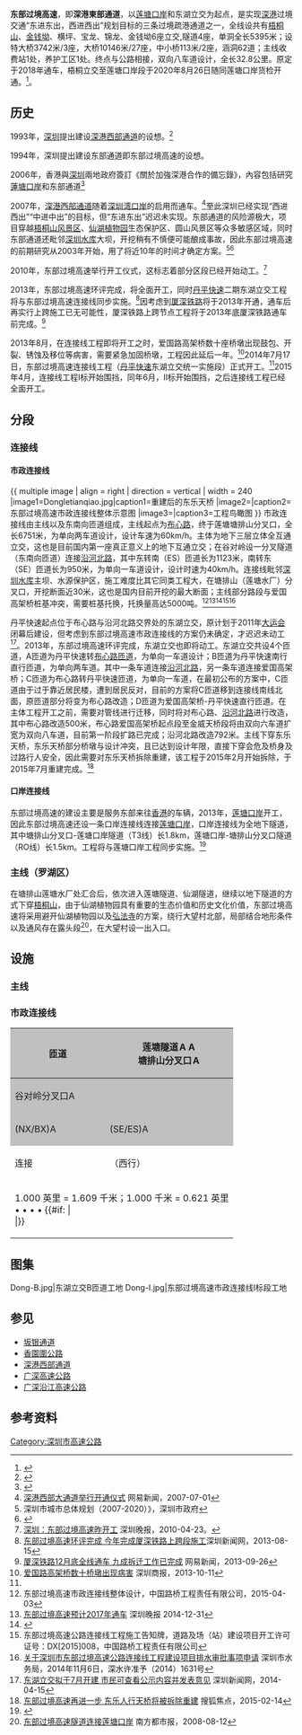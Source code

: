 {{noteTA
|G1=單位
}}
{{中国高速公路信息框
| 名称 = 东部过境高速公路
| 地圖 = 
| 路線簡稱 = 东部过境
| 最近通車日期 = 2020年8月26日
| 车道数=梧桐山立交以西（往市区）为双向6车道，以东（往惠州）为双向8车道
| 规划总里程 = 32.8
| 起點 = [[深圳市|深圳市]][[罗湖区|罗湖区]][[莲塘口岸|莲塘口岸]]
| 終點 = [[深圳市|深圳市]][[龙岗区|龙岗区]]金钱坳立交
| 出口處數 = 5
| 服务区数 = 0
| 收费情况 = 免费
}}
'''东部过境高速'''，即'''深港東部通道'''，以[[莲塘口岸|莲塘口岸]]和东湖立交为起点，是实现[[深圳|深]][[香港|港]]过境交通“东进东出，西进西出”规划目标的三条过境疏港通道之一，全线设共有[[盐排高速|梧桐山]]、[[惠盐高速|金钱坳]]、横坪、宝龙、锦龙、金钱坳6座立交,隧道4座，单洞全长5395米；设特大桥3742米/3座，大桥10146米/27座，中小桥113米/2座，涵洞62道；主线收费站1处，养护工区1处。终点与{{China Expwy Name|G15|[[沈海高速|沈海高速]]}}公路相接，双向八车道设计，全长32.8公里。原定于2018年通车，梧桐立交至莲塘口岸段于2020年8月26日随同莲塘口岸货检开通。<ref>{{cite news|url=http://www.takungpao.com/news/232108/2020/0827/491243.html|title=﻿港货运业欢呼 高效通关省成本|newspaper=大公报|date=2020-08-27}}</ref>。

== 历史 ==
1993年，[[深圳市|深圳]]提出建设[[深港西部通道|深港西部通道]]的设想。<ref name="sx">{{citeweb|url=http://sztqb.sznews.com/html/2010-03/16/content_996456.htm|title=深港西部通道工程通过国家评估|publisher=深圳特区报|work=|date=2010-03-16|accessdate=|archive-date=2016-03-04|archive-url=https://web.archive.org/web/20160304224545/http://sztqb.sznews.com/html/2010-03/16/content_996456.htm}}</ref>

1994年，深圳提出建设东部通道即东部过境高速的设想。

2006年，香港與[[深圳|深圳]]兩地政府簽訂《關於加強深港合作的備忘錄》，內容包括研究[[蓮塘口岸|蓮塘口岸]]和东部通道<ref name="a">{{Cite web |url=http://gia.info.gov.hk/general/200809/18/P200809180211_0211_44661.pdf |title=《深港興建蓮塘/香園圍口岸前期規劃研究》研究成果 |accessdate=2015-11-07 |archive-date=2019-10-24 |archive-url=https://web.archive.org/web/20191024183311/https://gia.info.gov.hk/general/200809/18/P200809180211_0211_44661.pdf |dead-url=no }}</ref>

2007年，[[深港西部通道|深港西部通道]]随着[[深圳湾口岸|深圳湾口岸]]的启用而通车。<ref>[http://news.163.com/07/0701/11/3IAJ50TI0001125G.html 深港西部大通道举行开通仪式] {{Wayback|url=http://news.163.com/07/0701/11/3IAJ50TI0001125G.html |date=20190219175822 }}网易新闻，2007-07-01</ref>至此深圳已经实现“西进西出”“中进中出”的目标，但“东进东出”迟迟未实现。东部通道的风险源极大，项目穿越[[梧桐山|梧桐山风景区]]、[[仙湖植物园|仙湖植物园]]生态保护区、圆山风景区等众多敏感区域，同时东部通道还毗邻[[深圳水库|深圳水库]]大坝，开挖稍有不慎便可能酿成事故，因此东部过境高速的前期研究从2003年开始，用了将近10年的时间才确定方案。<ref>深圳市城市总体规划（2007-2020）》，深圳市政府</ref><ref>{{citeweb |url=http://sz.house.qq.com/a/20140927/009065_1.htm |title=深圳东部过境高速2018年建成 促进交通一体化 |publisher= |work= |date=2014-09-27 |accessdate= |archive-date=2019-12-04 |archive-url=https://web.archive.org/web/20191204203916/https://sz.house.qq.com/a/20140927/009065_1.htm }}</ref>

2010年，东部过境高速举行开工仪式，这标志着部分区段已经开始动工。<ref>[http://www.chinahighway.com/news/2010/402645.php 深圳：东部过境高速昨开工] {{Wayback|url=http://www.chinahighway.com/news/2010/402645.php |date=20190915023959 }}深圳晚报，2010-04-23。</ref>

2013年，东部过境高速环评完成，将全面开工，同时[[丹平快速|丹平快速]]二期东湖立交工程将与东部过境高速连接线同步实施。<ref name="hp">[http://www.sznews.com/news/content/2013-08/15/content_8417413_2.htm 东部过境高速环评完成 今年完成厦深铁路上跨段施工]深圳新闻网，2013-08-15</ref>因考虑到[[厦深铁路|厦深铁路]]将于2013年开通，通车后再实行上跨施工已无可能性，厦深铁路上跨节点工程将于2013年底厦深铁路通车前完成。<ref>[http://sz.house.163.com/13/0926/10/99MM6BQV00073T3P.html 厦深铁路12月底全线通车 九成拆迁工作已完成] {{Wayback|url=http://sz.house.163.com/13/0926/10/99MM6BQV00073T3P.html |date=20190219175822 }}网易新闻，2013-09-26</ref>

2013年8月，在连接线工程即将开工之时，爱国路高架桥数十座桥墩出现鼓包、开裂、锈蚀及移位等病害，需要紧急加固桥墩，工程因此延后一年。<ref>[http://www.sznews.com/news/content/2013-10/11/content_8604125.htm 爱国路高架桥数十桥墩出现病害] {{Wayback|url=http://www.sznews.com/news/content/2013-10/11/content_8604125.htm |date=20131016074418 }}深圳商报，2013-10-11</ref>2014年7月17日，东部过境高速连接线工程（[[丹平快速|丹平快速]]东湖立交统一实施段）正式开工。<ref name="lj"/>2015年4月，连接线工程I标开始围挡，同年6月，II标开始围挡，之后连接线工程已经全面开工。


== 分段 ==
=== 连接线===
==== 市政连接线 ====
{{ multiple image | align = right | direction = vertical | width = 240
|image1=Dongletianqiao.jpg|caption1=重建后的东乐天桥
|image2=|caption2=东部过境高速市政连接线整体示意图
|image3=|caption3=工程鸟瞰图
}}
市政连接线由主线以及东南向匝道组成，主线起点为[[布心路|布心路]]，终于莲塘塘排山分叉口，全长6751米，为单向两车道设计，设计车速为60km/h。主体为地下三层立体全互通立交，这也是目前国内第一座真正意义上的地下互通立交；在谷对岭设一分叉隧道（东南向匝道）连接[[沿河北路|沿河北路]]，其中东转南（ES）匝道长为1123米，南转东（SE）匝道长为950米，为单向一车道设计，设计时速为40km/h。连接线毗邻[[深圳水库|深圳水库]]主坝、水源保护区，施工难度比其它同类工程大，在塘排山（莲塘水厂）分叉口，开挖断面近30米，这也是国内目前开挖的最大断面；主线部分路段与爱国高架桥桩基冲突，需要桩基托换，托换量高达5000吨。<ref>东部过境高速市政连接线整体设计，中国路桥工程责任有限公司，2015-04-03</ref><ref name="lj">[http://wb.sznews.com/html/2014-12/31/content_3110255.htm 东部过境高速预计2017年通车] {{Wayback|url=http://wb.sznews.com/html/2014-12/31/content_3110255.htm |date=20150407022139 }}深圳晚报 2014-12-31</ref><ref>{{citeweb|url=http://www.sznews.com/news/content/2014-07/17/content_9819911.htm|title=东部过境高速市政连接线17日开工|publisher=|work=深圳新闻网|date=2014-07-17|accessdate=|archive-url=https://web.archive.org/web/20150729194232/http://www.sznews.com/news/content/2014-07/17/content_9819911.htm|archive-date=2015-07-29|dead-url=yes}}</ref><ref>东部过境高速公路连接线工程施工告知牌，道路及场（站）建设项目开工许可证号：DX[2015]008，中国路桥工程责任有限公司</ref><ref>[https://zh.wikisource.org/wiki/关于深圳市东部过境高速公路连接线工程建设项目排水审批事项申请 关于深圳市东部过境高速公路连接线工程建设项目排水审批事项申请] {{Wayback|url=https://zh.wikisource.org/wiki/%E5%85%B3%E4%BA%8E%E6%B7%B1%E5%9C%B3%E5%B8%82%E4%B8%9C%E9%83%A8%E8%BF%87%E5%A2%83%E9%AB%98%E9%80%9F%E5%85%AC%E8%B7%AF%E8%BF%9E%E6%8E%A5%E7%BA%BF%E5%B7%A5%E7%A8%8B%E5%BB%BA%E8%AE%BE%E9%A1%B9%E7%9B%AE%E6%8E%92%E6%B0%B4%E5%AE%A1%E6%89%B9%E4%BA%8B%E9%A1%B9%E7%94%B3%E8%AF%B7 |date=20190914230435 }}深圳市水务局，2014年11月6日，深水许准予（2014）1631号</ref>

丹平快速起点位于布心路与沿河北路交界处的东湖立交，原计划于2011年[[2011年世界大学生夏季运动会|大运会]]闭幕后建设，但考虑到东部过境高速市政连接线的方案仍未确定，才迟迟未动工<ref>[http://www.sznews.com/news/content/2014-04/15/content_9356406.htm 东湖立交拟于7月开建 市民可查看公示内容并发表意见] {{Wayback|url=http://www.sznews.com/news/content/2014-04/15/content_9356406.htm |date=20140502081537 }}深圳新闻网，2014-04-15</ref>。2013年，东部过境高速环评完成，东湖立交也即将动工。东湖立交共设4个匝道，A匝道为丹平快速转[[布心路匝道|布心路匝道]]，为单向一车道设计；B匝道为丹平快速南行直行匝道，为单向两车道。其中一条车道连接[[沿河北路|沿河北路]]，另一条车道连接爱国高架桥；C匝道为布心路转丹平快速匝道，为单向一车道，在最初公布的方案中，C匝道由于过于靠近居民楼，遭到居民反对，目前的方案将C匝道移到连接线南线北面，原匝道部分将变为布心路改造；D匝道为爱国高架桥-丹平快速直行匝道。在主体工程开工之前，需要对管线进行迁移，同时将对布心路、[[沿河北路|沿河北路]]进行改造，其中布心路改造500米，布心路爱国高架桥起点段至金威天桥段将由双向六车道扩宽为双向八车道，目前第一阶段扩路已完成；沿河北路改造792米。主线下穿东乐天桥，东乐天桥部分桥墩与设计冲突，且已达到设计年限，直接下穿会危及桥身及过路行人安全，因此需要对东乐天桥拆除重建，该工程于2015年2月开始拆除，于2015年7月重建完成。<ref>[http://news.focus.cn/sz/2015-02-14/6050056.html 东部过境高速再进一步 东乐人行天桥将被拆除重建] {{Wayback|url=http://news.focus.cn/sz/2015-02-14/6050056.html |date=20190916055927 }}搜狐焦点，2015-02-14</ref>

==== 口岸连接线 ====
东部过境高速的建设主要是服务东部来往[[香港|香港]]的车辆，2013年，[[莲塘口岸|莲塘口岸]]开工，因此东部过境高速还设一条口岸连接线连接[[莲塘口岸|莲塘口岸]]，口岸连接线为全地下隧道，其中塘排山分叉口-莲塘口岸隧道（T3线）长1.8km，莲塘口岸-塘排山分叉口隧道（RO线）长1.5km。工程将与莲塘口岸工程同步实施。<ref>{{Cite web |url=http://hk.news.yahoo.com/article/080918/3/8aje.html |title=港斥96億建香園圍蓮塘口岸 |accessdate=2015-11-07 |archive-date=2008-09-22 |archive-url=https://web.archive.org/web/20080922165939/http://hk.news.yahoo.com/article/080918/3/8aje.html |dead-url=no }}</ref>
=== 主线（罗湖区） ===
在塘排山莲塘水厂处汇合后，依次进入莲塘隧道、仙湖隧道，继续以地下隧道的方式下穿[[梧桐山|梧桐山]]，由于仙湖植物园具有重要的生态价值和历史文化价值，东部过境高速将采用避开仙湖植物园以及[[弘法寺|弘法寺]]的方案，绕行大望村北部，局部结合地形条件以及通风存在露头段<ref>[http://www.chinahighway.com/news/2008/274301.php?from=814e.com 东部过境高速隧道连接莲塘口岸] {{Wayback|url=http://www.chinahighway.com/news/2008/274301.php?from=814e.com |date=20190914230441 }}南方都市报，2008-08-12</ref>，在大望村设一出入口。

== 设施 ==
=== 主线 ===
{{Start expwy exit box|place=1}}
{{Expwy exit item|place=[[深圳市|深圳市]]<br />[[龙岗区|龙岗区]]|place rows=2|state=U|type=H|name=金钱坳|dist start=|highway connection={{China Expwy Name|G25|[[惠盐高速公路|惠盐高速公路]]|L1=G15}}<br>{{China Expwy Name|G15|[[深汕高速公路|深汕高速公路]]}}}}
{{Expwy exit item|state=U|type=MT|name=金钱坳主线收费站|comment=本站以南段免费}}
{{Expwy exit item|state=U|place=[[深圳市|深圳市]]<br />[[坪山区|坪山区]]|type=E|name=锦龙|dist start=|road connection=[[宝龙大道|宝龙大道]]<br>清风大道<br>[[锦龙大道|锦龙大道]]<br>冬青路|comment=[[File:Aiga_railtransportation_inv.svg|20px]] [[深圳坪山站|深圳坪山站]]}}
{{Expwy exit item|state=U|place=[[深圳市|深圳市]]<br />[[龙岗区|龙岗区]]|place rows=4|type=E|name=宝龙|dist start=||road connection=翠宝路<br>宝坪路}}
{{Expwy exit item|state=U|type=E|name=简龙|dist start=|highway connection=[[南坪快速路|南坪快速路]]|road connection={{中国省道名|356|P=广东|[[橫坪公路|新横坪公路]]}}<br>沙荷路<br>大康路}}
{{Expwy exit item|state=U|type=E|name=西坑|dist start=||road connection=惠盐路<br>{{中国县道名|251|安良路}}|comment=}}
{{Expwy exit item|state=|type=H|name=梧桐|dist start=|highway connection={{China Expwy Name|G25|[[盐排高速公路|盐排高速公路]]}}|comment=以东八车道<br>以西六车道}}
{{Expwy exit item|state=U|place=[[深圳市|深圳市]]<br />[[罗湖区|罗湖区]]|place rows=6|type=E|name=大望|road connection=望桐新路|comment=[[梧桐山|梧桐山]]森林公园}}
{{Expwy exit item|state=|type=U|name=林果场隧道|comment=}}
{{Expwy exit item|state=|type=U|name=仙湖隧道|comment=长180米}}
{{Expwy exit item|state=|type=U|name=莲塘隧道|comment=}}
{{Expwy exit item|state=U|type=E|name=塘排山|highway connection=市政连接线|comment=在莲塘隧道内}}
{{Expwy exit item|state=|type=MH|name=莲塘|road connection={{中国省道名|360|P=广东|[[罗沙路|罗沙路]]}}<br>延芳路|comment=[[File:Aiga_immigration_inv.svg|20px]][[莲塘口岸|莲塘口岸]]
经由口岸通道入罗沙路}}
{{End expwy exit box|place=1}}

=== 市政连接线 ===
{|class="wikitable" 
!style="background:#C0C0C0" rowspan=3|匝道||style="background:#C0C0C0" colspan=3|莲塘隧道[[File:AB-ende-grün.svg|16px]][[File:AB-Tunnel.svg|16px]]<br />塘排山分叉口[[File:AB-Kreuz-grün.svg|16px]]
|-
!style="background:#C0C0C0" colspan=2|谷对岭分叉口[[File:AB-Kreuz-grün.svg|16px]]||style="background:#C0C0C0"|[[File:AB-Tunnel.svg|16px]]
|-
!style="background:#C0C0C0"|(NX/BX)[[File:AB-Tunnel.svg|16px]]||style="background:#C0C0C0"|(SE/ES)[[File:AB-Tunnel.svg|16px]]||style="background:#C0C0C0"|(T3/RO)[[File:AB-Tunnel.svg|16px]]
|-
!连接||{{中国国道名|107|[[布心路|布心路]]}}（西行）||{{中国省道名|360|P=广东|[[沿河北路|沿河北路]]}}（南行）||[[File:Aiga_immigration_inv.svg|20px]][[莲塘口岸|莲塘口岸]]
|-
|colspan=4|1.000 英里 = 1.609 千米；1.000 千米 = 0.621 英里<br/>
<!--
默认颜色
-->{{legend0|#ddffdd|并行路段|border=1px solid #000}} • {{legend0|#d3d3d3|已关闭／取消| border=1px solid #000}} • {{legend0|#ffdddd|限制进入| border=1px solid #000}} • {{legend0|#ffdead|未开放| border=1px solid #000}}<!--
ADDITIONAL KEY
-->• {{legend0|#C0C0C0|地下路段| border=1px solid #000}}
{{#if: {{{key|}}}|<br/>{{{key}}}|}}
|}

== 图集 ==
<gallery>
Dong-B.jpg|东湖立交B匝道工地
Dong-I.jpg|东部过境高速市政连接线I标段工地
</gallery>
== 参见==
*[[坂银通道|坂银通道]]
*[[香園圍公路|香園圍公路]]
*[[深港西部通道|深港西部通道]]
*[[广深高速公路|广深高速公路]]
*[[广深沿江高速公路|广深沿江高速公路]]

== 参考资料 ==
{{Reflist|2}}

{{深圳市主要道路}}

[[Category:深圳市高速公路|Category:深圳市高速公路]]